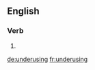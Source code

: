 ==English==

===Verb===
{{head|en}}

# {{present participle of|underuse|lang=en}}

[[de:underusing]]
[[fr:underusing]]
